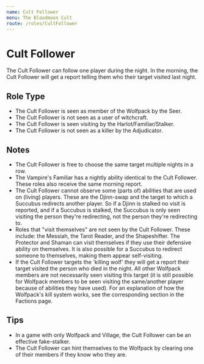 ```yaml
---
name: Cult Follower
menu: The Bloodmoon Cult
route: /roles/CultFollower
---
```


# Cult Follower

The Cult Follower can follow one player during the night. In the morning, the Cult Follower will get a report telling them who their target visited last night.

## Role Type

- The Cult Follower is seen as member of the Wolfpack by the Seer.
- The Cult Follower is not seen as a user of witchcraft.
- The Cult Follower is seen visiting by the Harlot/Familiar/Stalker.
- The Cult Follower is not seen as a killer by the Adjudicator.

## Notes

- The Cult Follower is free to choose the same target multiple nights in a row.
- The Vampire's Familiar has a nightly ability identical to the Cult Follower. These roles also receive the same morning report.
- The Cult Follower cannot observe some (parts of) abilities that are used on (living) players. These are the Djinn-swap and the target to which a Succubus redirects another player. So if a Djinn is stalked no visit is reported, and if a Succubus is stalked, the Succubus is only seen visiting the person they're redirecting, not the person they're redirecting to.
- Roles that "visit themselves" are not seen by the Cult Follower. These include: the Messiah, the Tarot Reader, and the Shapeshifter. The Protector and Shaman can visit themselves if they use their defensive ability on themselves. It is also possible for a Succubus to redirect someone to themselves, making them appear self-visiting.
- If the Cult Follower targets the 'killing wolf' they will get a report their target visited the person who died in the night. All other Wolfpack members are not necessarily seen visiting this target (it is still possible for Wolfpack members to be seen visiting the same/another player because of abilities they have used). For an explanation of how the Wolfpack's kill system works, see the corresponding section in the Factions page.

## Tips

- In a game with only Wolfpack and Village, the Cult Follower can be an effective fake-stalker.
- The Cult Follower can hint themselves to the Wolfpack by clearing one of their members if they know who they are.

